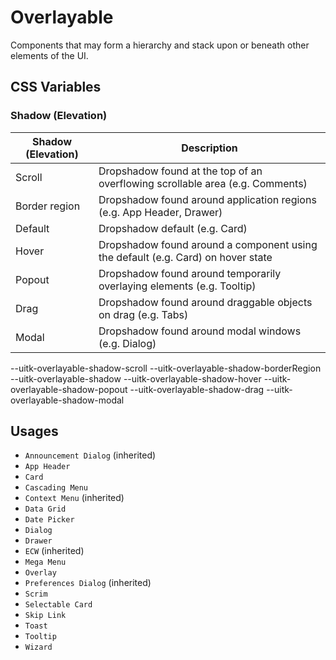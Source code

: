 
<Meta title="Documentation/Styles and Theming/Characteristics/Overlayable" />

# Overlayable

Components that may form a hierarchy and stack upon or beneath other elements of the UI.

## CSS Variables

### Shadow (Elevation)

| Shadow (Elevation) | Description                                                                      |
| ------------------ | -------------------------------------------------------------------------------- |
| Scroll             | Dropshadow found at the top of an overflowing scrollable area (e.g. Comments)    |
| Border region      | Dropshadow found around application regions (e.g. App Header, Drawer)            |
| Default            | Dropshadow default (e.g. Card)                                                   |
| Hover              | Dropshadow found around a component using the default (e.g. Card) on hover state |
| Popout             | Dropshadow found around temporarily overlaying elements (e.g. Tooltip)           |
| Drag               | Dropshadow found around draggable objects on drag (e.g. Tabs)                    |
| Modal              | Dropshadow found around modal windows (e.g. Dialog)                              |

<Canvas>
  <Story name="Overlayable">
    <DocGrid>
      <ColorBlock colorVar="--uitk-overlayable-background" />
      <ShadowBlockCell shadowVar="--uitk-overlayable-shadow-scroll" />
      <BlankBlockCode>--uitk-overlayable-shadow-scroll</BlankBlockCode>
      <ShadowBlockCell shadowVar="--uitk-overlayable-shadow-borderRegion" />
      <BlankBlockCode>--uitk-overlayable-shadow-borderRegion</BlankBlockCode>
      <ShadowBlockCell shadowVar="--uitk-overlayable-shadow" />
      <BlankBlockCode>--uitk-overlayable-shadow</BlankBlockCode>
      <ShadowBlockCell shadowVar="--uitk-overlayable-shadow-hover" />
      <BlankBlockCode>--uitk-overlayable-shadow-hover</BlankBlockCode>
      <ShadowBlockCell shadowVar="--uitk-overlayable-shadow-popout" />
      <BlankBlockCode>--uitk-overlayable-shadow-popout</BlankBlockCode>
      <ShadowBlockCell shadowVar="--uitk-overlayable-shadow-drag" />
      <BlankBlockCode>--uitk-overlayable-shadow-drag</BlankBlockCode>
      <ShadowBlockCell shadowVar="--uitk-overlayable-shadow-modal" />
      <BlankBlockCode>--uitk-overlayable-shadow-modal</BlankBlockCode>
    </DocGrid>
  </Story>
</Canvas>

## Usages

- `Announcement Dialog` (inherited)
- `App Header`
- `Card`
- `Cascading Menu`
- `Context Menu` (inherited)
- `Data Grid`
- `Date Picker`
- `Dialog`
- `Drawer`
- `ECW` (inherited)
- `Mega Menu`
- `Overlay`
- `Preferences Dialog` (inherited)
- `Scrim`
- `Selectable Card`
- `Skip Link`
- `Toast`
- `Tooltip`
- `Wizard`
